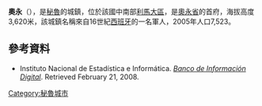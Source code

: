 '''奧永'''（{{lang-es|Oyón}}），是[[秘魯|秘魯]]的城鎮，位於該國中南部[[利馬大區|利馬大區]]，是[[奧永省|奧永省]]的首府，海拔高度3,620米，該城鎮名稱來自16世紀[[西班牙|西班牙]]的一名軍人，2005年人口7,523。

==參考資料==
* {{es icon}} Instituto Nacional de Estadística e Informática. ''[https://web.archive.org/web/20080423164200/http://desa.inei.gob.pe/mapas/bid/ Banco de Información Digital]''. Retrieved February 21, 2008.

{{Coord|10|40|9|S|76|46|22|W|region:PE_type:city|display=title}}

{{Peru-geo-stub}}
[[Category:秘魯城市|Category:秘魯城市]]